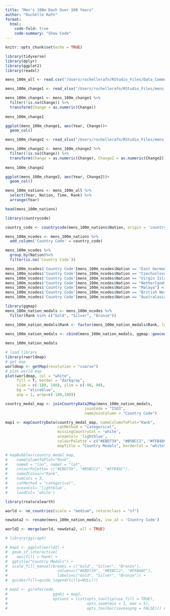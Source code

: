 ```yaml
---
title: "Men's 100m Dash Over 100 Years"
author: "Rochelle Rafn"
format:
  html: 
    code-fold: true
    code-summary: "Show Code"
---
```



```r
knitr::opts_chunk$set(echo = TRUE)
```

```r
library(tidyverse)
library(dplyr)
library(ggplot2)
library(readxl)

mens_100m_all <- read.csv("/Users/rochellerafn/RStudio_Files/Data_Communication/CWD-Blog/mens_100m_all.csv")
```


```r
mens_100m_change1 <- read_xlsx("/Users/rochellerafn/RStudio_Files/mens_100m_min.xlsx", sheet = 2, col_names = c("Year", "minTime", "Change"))

mens_100m_change1 <- mens_100m_change1 %>%
  filter(!is.na(Change)) %>%
  transform(Change = as.numeric(Change))
  
mens_100m_change1
```

```r
ggplot(mens_100m_change1, aes(Year, Change))+
  geom_col()
```

```r
mens_100m_change2 <- read_xlsx("/Users/rochellerafn/RStudio_Files/mens_100m_min.xlsx", sheet = 3, col_names = c("Year", "minTime", "Change", "Change2"))

mens_100m_change2 <- mens_100m_change2 %>%
  filter(!is.na(Change)) %>%
  transform(Change = as.numeric(Change), Change2 = as.numeric(Change2))
  
mens_100m_change2
```

```r
ggplot(mens_100m_change2, aes(Year, Change2))+
  geom_col()
```


```r
mens_100m_nations <- mens_100m_all %>%
  select(Year, Nation, Time, Rank) %>%
  arrange(Year)

head(mens_100m_nations)
```

```r
library(countrycode)

country_code <- countrycode(mens_100m_nations$Nation, origin = 'country.name', destination = 'iso3c')
```

```r
mens_100m_ncodes <- mens_100m_nations %>%
  add_column('Country Code' = country_code)
```


```r
mens_100m_ncodes %>%
  group_by(Nation)%>%
  filter(is.na(`Country Code`))
```

```r
mens_100m_ncodes$'Country Code'[mens_100m_ncodes$Nation == "East Germany"] <- "DEU"
mens_100m_ncodes$'Country Code'[mens_100m_ncodes$Nation == "Czechoslovakia"] <- "CZE"
mens_100m_ncodes$'Country Code'[mens_100m_ncodes$Nation == "Virgin Islands"] <- "VBG"
mens_100m_ncodes$'Country Code'[mens_100m_ncodes$Nation == "Netherlands Antilles"] <- "NLD"
mens_100m_ncodes$'Country Code'[mens_100m_ncodes$Nation == "Malaya"] <- "MYS"
mens_100m_ncodes$'Country Code'[mens_100m_ncodes$Nation == "British West Indies"] <- "JAM"
mens_100m_ncodes$'Country Code'[mens_100m_ncodes$Nation == "Australasia"] <- "AUS"
```


```r
library(ggmap)
mens_100m_nation_medals <- mens_100m_ncodes %>%
  filter(Rank %in% c("Gold", "Silver", "Bronze"))

mens_100m_nation_medals$Rank <- factor(mens_100m_nation_medals$Rank, levels=c("Gold", "Silver", "Bronze"))

mens_100m_nation_medals <- cbind(mens_100m_nation_medals, ggmap::geocode(as.character(mens_100m_nation_medals[, "Nation"]), force = FALSE))
  
mens_100m_nation_medals
```

```r
# load library
library(rworldmap)
# get map
worldmap <- getMap(resolution = "coarse")
# plot world map
plot(worldmap, col = "white", 
     fill = T, border = "darkgray",
     xlim = c(-180, 180), ylim = c(-90, 90),
     bg = "aliceblue",
     asp = 1, wrap=c(-180,180))
```

```r
country_medal_map <- joinCountryData2Map(mens_100m_nation_medals, 
                                   joinCode = "ISO3",
                                   nameJoinColumn = "Country Code")
```

```r
map1 <- mapCountryData(country_medal_map, nameColumnToPlot="Rank", 
                       catMethod = "categorical", 
                       missingCountryCol = 'white',
                       oceanCol= 'lightblue',
                       colourPalette = c("#EBD739", "#B5BCC2", "#FFB48C"), 
                       mapTitle = "Country Medals", borderCol = "white")
```

```r
# mapBubbles(country_medal_map, 
#    nameColumnToPlot="Rank",
#    nameX = "lon", nameY = "lat",
#    colourPalette= c("#EBD739", "#B5BCC2", "#FFB48C"),
#    nameZColour="Rank",
#    numCats = 3,
#    catMethod = "categorical",
#    oceanCol= 'lightblue', 
#    landCol= 'white')
```

```r

library(rnaturalearth)

world <- ne_countries(scale = "medium", returnclass = "sf") 

newdata2 <- rename(mens_100m_nation_medals, iso_a3 = 'Country Code')

world2 <- merge(world, newdata2, all = TRUE)
```



```r
# library(ggiraph)

# map2 <- ggplot(world2) +
#  geom_sf_interactive(
#    aes(fill = Rank) + 
#  ggtitle("Country Medals") +
#  scale_fill_manual(breaks = c("Gold", "Silver", "Bronze"), 
#                      values=c("#EBD739", "#B5BCC2", "#FFB48C"),
#                      labels=c("Gold", "Silver", "Bronze")) +
#  guides(fill=guide_legend(title=NULL)))

# map2 <- girafe(code, 
#                    ggobj = map2,
#                    options = list(opts_tooltip(use_fill = TRUE),
#                                   opts_zoom(min = 1, max = 5),
#                                   opts_toolbar(saveaspng = FALSE))) #removes default "save as PNG' option on widget
```


